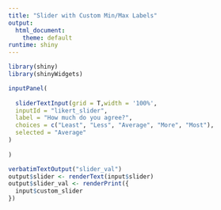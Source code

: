 ```yaml
---
title: "Slider with Custom Min/Max Labels"
output: 
  html_document:
    theme: default
runtime: shiny
---
```


```r
library(shiny)
library(shinyWidgets)
```

```r
inputPanel(
  
  sliderTextInput(grid = T,width = '100%',
  inputId = "likert_slider",
  label = "How much do you agree?",
  choices = c("Least", "Less", "Average", "More", "Most"),
  selected = "Average"
)
  
)

verbatimTextOutput("slider_val")
output$slider <- renderText(input$slider)
output$slider_val <- renderPrint({
  input$custom_slider
})
```

